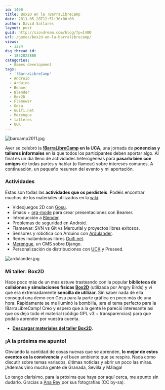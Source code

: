 ```yaml
---
id: 1400
title: Box2D en la !BarraLibreCamp
date: 2011-05-28T12:51:30+00:00
author: David Saltares
layout: post
guid: http://siondream.com/blog/?p=1400
url: /games/box2d-en-la-barralibrecamp/
views:
  - 1224
dsq_thread_id:
  - 1852023880
categories:
  - Games development
tags:
  - '!BarraLibreCamp'
  - Android
  - Arduino
  - Beamer
  - Blender
  - Box2D
  - Flamewar
  - Gosu
  - Guifi.net
  - Merengue
  - talleres
  - UCK
---
```


![barcamp2011.jpg](/img/wp/barcamp2011.webp)

Ayer se celebró la **[!BarraLibreCamp](/proyectos/pfc/barralibrecamp-2011-en-cadiz/ '!BarraLibreCamp 2011 en Cádiz') en la UCA**, una jornada de **ponencias y talleres informales** en la que todos los participantes deben aportar algo. Al final es un día lleno de actividades heterogéneas para **pasarlo bien con amigos** de todas partes y hablar (o flamear) sobre intereses comunes. A continuación, un pequeño resumen del evento y mi aportación.

### Actividades

Estas son todas las **actividades que os perdisteis**. Podéis encontrar muchos de los materiales utilizados en la [wiki](http://osl.uca.es/wikiosluca/doku.php?id=notbarralibrecamp).

- Videojuegos 2D con [Gosu](http://www.libgosu.org/).
- Emacs + [org-mode](http://orgmode.org/) para crear presentaciones con Beamer.
- Introducción a [Blender](http://www.blender.org/).
- Problemas de seguridad en Android.
- Flamewar: SVN vs Git vs Mercurial y proyectos libres exitosos.
- Sensores y robótica con Arduino con [Ardulander](https://forja.rediris.es/projects/ardulander/).
- Redes inalámbricas libres [Guifi.net](http://guifi.net/).
- [Merengue](http://www.merengueproject.org/), un CMS sobre Django.
- Personalización de distribuciones con [UCK](http://uck.sourceforge.net/) y Preseed.

![ardulander.jpg](/img/wp/ardulander.webp)

### Mi taller: Box2D

Hace poco más de un mes estuve trasteando con la popular **biblioteca de colisiones y simulaciones físicas [Box2D](http://www.box2d.org/)** (utilizada por Angry Birds) y vi que era extremadamente **sencilla de utilizar**. Sin saber nada de ella conseguí una demo con Gosu para la parte gráfica en poco más de una hora. Rápidamente se me iluminó la bombilla, ¡era el tema perfecto para la !BarraLibreCamp! Creo y espero que a la gente le pareció interesante así que os dejo todo el material (código GPL v3 + transparencias) para que podáis aprender por vuestra cuenta.

- **[Descargar materiales del taller Box2D](http://dl.dropbox.com/u/1439807/boxes.tar.gz).**

<YouTube videoId="xFSgnO6n2GY" />

### ¡A la próxima me apunto!

Obviando la cantidad de cosas nuevas que se aprenden, **lo mejor de estos eventos es la convivencia** y el buen ambiente que se respira. Nada como discutir sobre temas variados, últimas noticias y abrir un poco las miras. ¡Además vino mucha gente de Granada, Sevilla y Málaga!

Lo tengo clarísimo, para la próxima que haya por aquí cerca, me apunto sin dudarlo. Gracias a [Ana Rey](http://www.flickr.com/photos/anarey/sets/72157626820864868/with/5766457066/) por sus fotografías (CC by-sa).
